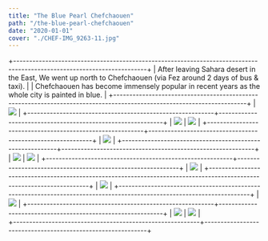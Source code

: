 ```yaml
---
title: "The Blue Pearl Chefchaouen"
path: "/the-blue-pearl-chefchaouen"
date: "2020-01-01"
cover: "./CHEF-IMG_9263-11.jpg"
---
```


+-----------------------------------------------------------------------------------------------------------------------+
| After leaving Sahara desert in the East, We went up north to Chefchaouen (via Fez around 2 days of bus & taxi).       |
| Chefchaouen has become immensely popular in recent years as the whole city is painted in blue.                        |
+-----------------------------------------------------------------------------------------------------------------------+
| ![](./CHEF-IMG_6935-7.jpg)                                                                                            |
+----------------------------------------------------------+------------------------------------------------------------+
| ![](./CHEF-IMG_9170-3.jpg)                               | ![](./CHEF-IMG_9188-4.jpg)                                 |
+----------------------------------------------------------+------------------------------------------------------------+
| ![](./CHEF-IMG_9304-15.jpg)                                                                                           |
+----------------------------------------------------------+------------------------------------------------------------+
| ![](./CHEF-IMG_9259-9.jpg)                               | ![](./CHEF-IMG_9262-10.jpg)                                |
+----------------------------------------------------------+------------------------------------------------------------+
| ![](./CHEF-IMG_9289-13.jpg)                                                                                           |
+-----------------------------------------------------------------------------------------------------------------------+
| ![](./CHEF-IMG_9224-8.jpg)                                                                                            |
+-----------------------------------------------------------------------------------------------------------------------+
| ![](./CHEF-IMG_9224-8.jpg)                                                                                            |
+----------------------------------------------------------+------------------------------------------------------------+
| ![](./CHEF-IMG_9303-14.jpg)                              | ![](./CHEF-IMG_9214-6.jpg)                                 |                           
+----------------------------------------------------------+------------------------------------------------------------+